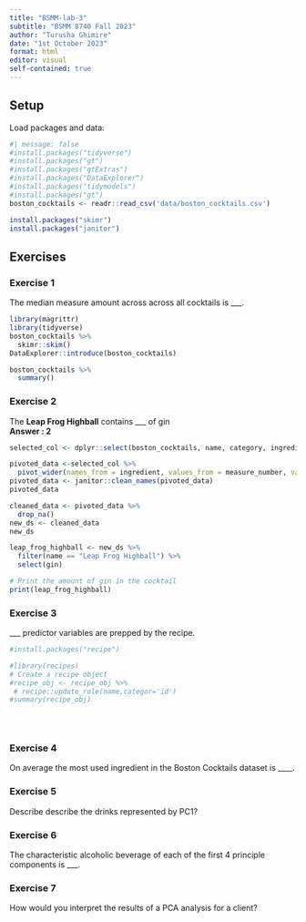 ```yaml
---
title: "BSMM-lab-3"
subtitle: "BSMM 8740 Fall 2023"
author: "Turusha Ghimire"
date: "1st October 2023"
format: html
editor: visual
self-contained: true
---
```


## Setup

Load packages and data:

```r
#| message: false
#install.packages("tidyverse")
#install.packages("gt")          
#install.packages("gtExtras")     
#install.packages("DataExplorer")
#install.packages("tidymodels")
#install.packages("gt")
boston_cocktails <- readr::read_csv('data/boston_cocktails.csv')
```

```r
install.packages("skimr")
install.packages("janitor")
```

## Exercises

### Exercise 1

The median measure amount across across all cocktails is \_\_\_.

```r
library(magrittr)    
library(tidyverse)
boston_cocktails %>%
  skimr::skim()
DataExplorer::introduce(boston_cocktails)
```

```r
boston_cocktails %>%
  summary()
```

### Exercise 2

The **Leap Frog Highball** contains \_\_\_ of gin \
**Answer : 2**

```r
selected_col <- dplyr::select(boston_cocktails, name, category, ingredient, measure_number)

pivoted_data <-selected_col %>%
  pivot_wider(names_from = ingredient, values_from = measure_number, values_fill = 0)
pivoted_data <- janitor::clean_names(pivoted_data)
pivoted_data
```

```r
cleaned_data <- pivoted_data %>%
  drop_na()
new_ds <- cleaned_data
new_ds
```

```r
leap_frog_highball <- new_ds %>%
  filter(name == "Leap Frog Highball") %>%
  select(gin)

# Print the amount of gin in the cocktail
print(leap_frog_highball)
```

### Exercise 3

\_\_\_ predictor variables are prepped by the recipe.

```r
#install.packages("recipe")
```

```r
#library(recipes)
# Create a recipe object
#recipe_obj <- recipe_obj %>%
 # recipe::update_role(name,categor='id')
#summary(recipe_obj)

  
 
```

### Exercise 4

On average the most used ingredient in the Boston Cocktails dataset is \_\_\_\_.

### Exercise 5

Describe describe the drinks represented by PC1?

### Exercise 6

The characteristic alcoholic beverage of each of the first 4 principle components is \_\_\_.

### Exercise 7

How would you interpret the results of a PCA analysis for a client?
